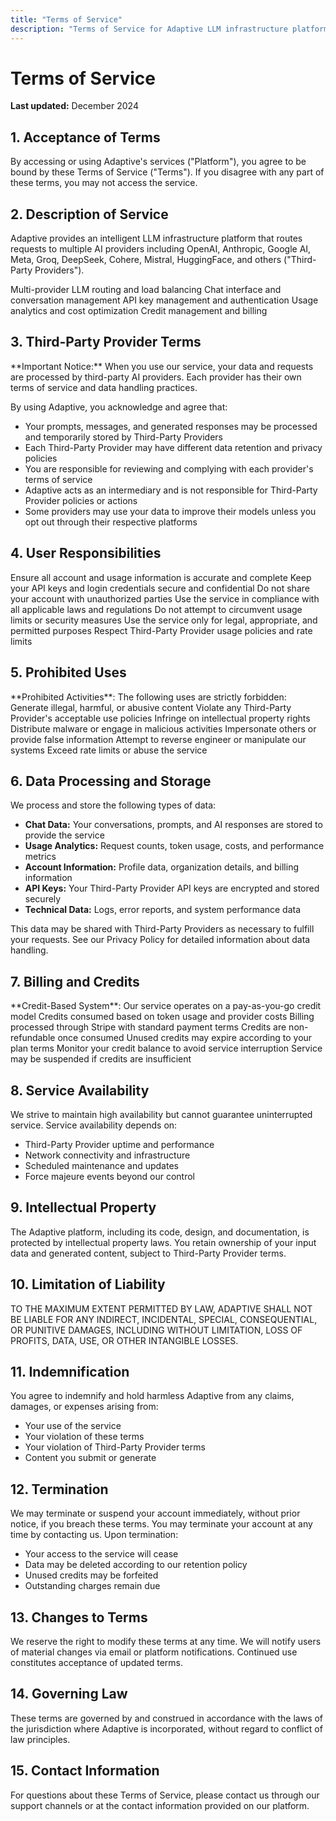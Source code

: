 ```yaml
---
title: "Terms of Service"
description: "Terms of Service for Adaptive LLM infrastructure platform"
---
```


# Terms of Service

**Last updated:** December 2024

## 1. Acceptance of Terms

By accessing or using Adaptive's services ("Platform"), you agree to be bound by these Terms of Service ("Terms"). If you disagree with any part of these terms, you may not access the service.

## 2. Description of Service

Adaptive provides an intelligent LLM infrastructure platform that routes requests to multiple AI providers including OpenAI, Anthropic, Google AI, Meta, Groq, DeepSeek, Cohere, Mistral, HuggingFace, and others ("Third-Party Providers").

<CardGroup cols={2}>
  <Card title="Core Services" icon="server">
    Multi-provider LLM routing and load balancing
  </Card>
  <Card title="Chat Interface" icon="comments">
    Chat interface and conversation management
  </Card>
  <Card title="Security" icon="key">
    API key management and authentication
  </Card>
  <Card title="Analytics" icon="chart-bar">
    Usage analytics and cost optimization
  </Card>
  <Card title="Billing" icon="credit-card">
    Credit management and billing
  </Card>
</CardGroup>

## 3. Third-Party Provider Terms

<Warning>
**Important Notice:** When you use our service, your data and requests are processed by third-party AI providers. Each provider has their own terms of service and data handling practices.
</Warning>

By using Adaptive, you acknowledge and agree that:

- Your prompts, messages, and generated responses may be processed and temporarily stored by Third-Party Providers
- Each Third-Party Provider may have different data retention and privacy policies
- You are responsible for reviewing and complying with each provider's terms of service
- Adaptive acts as an intermediary and is not responsible for Third-Party Provider policies or actions
- Some providers may use your data to improve their models unless you opt out through their respective platforms

## 4. User Responsibilities

<Steps>
  <Step title="Provide accurate information">
    Ensure all account and usage information is accurate and complete
  </Step>
  <Step title="Secure your credentials">
    Keep your API keys and login credentials secure and confidential
  </Step>
  <Step title="Authorized use only">
    Do not share your account with unauthorized parties
  </Step>
  <Step title="Comply with laws">
    Use the service in compliance with all applicable laws and regulations
  </Step>
  <Step title="Respect system limits">
    Do not attempt to circumvent usage limits or security measures
  </Step>
  <Step title="Appropriate use">
    Use the service only for legal, appropriate, and permitted purposes
  </Step>
  <Step title="Follow provider policies">
    Respect Third-Party Provider usage policies and rate limits
  </Step>
</Steps>

## 5. Prohibited Uses

<Warning>
**Prohibited Activities**: The following uses are strictly forbidden:
</Warning>

<CardGroup cols={2}>
  <Card title="Illegal Content" icon="ban">
    Generate illegal, harmful, or abusive content
  </Card>
  <Card title="Policy Violations" icon="x-circle">
    Violate any Third-Party Provider's acceptable use policies
  </Card>
  <Card title="IP Infringement" icon="copyright">
    Infringe on intellectual property rights
  </Card>
  <Card title="Malicious Activity" icon="bug">
    Distribute malware or engage in malicious activities
  </Card>
  <Card title="Impersonation" icon="user-x">
    Impersonate others or provide false information
  </Card>
  <Card title="System Manipulation" icon="wrench">
    Attempt to reverse engineer or manipulate our systems
  </Card>
  <Card title="Service Abuse" icon="exclamation-triangle">
    Exceed rate limits or abuse the service
  </Card>
</CardGroup>

## 6. Data Processing and Storage

We process and store the following types of data:

- **Chat Data:** Your conversations, prompts, and AI responses are stored to provide the service
- **Usage Analytics:** Request counts, token usage, costs, and performance metrics
- **Account Information:** Profile data, organization details, and billing information
- **API Keys:** Your Third-Party Provider API keys are encrypted and stored securely
- **Technical Data:** Logs, error reports, and system performance data

This data may be shared with Third-Party Providers as necessary to fulfill your requests. See our Privacy Policy for detailed information about data handling.

## 7. Billing and Credits

<Info>
**Credit-Based System**: Our service operates on a pay-as-you-go credit model
</Info>

<CardGroup cols={2}>
  <Card title="Usage-Based" icon="calculator">
    Credits consumed based on token usage and provider costs
  </Card>
  <Card title="Secure Payments" icon="shield">
    Billing processed through Stripe with standard payment terms
  </Card>
  <Card title="Non-Refundable" icon="coins">
    Credits are non-refundable once consumed
  </Card>
  <Card title="Expiration" icon="clock">
    Unused credits may expire according to your plan terms
  </Card>
  <Card title="Your Responsibility" icon="eye">
    Monitor your credit balance to avoid service interruption
  </Card>
  <Card title="Service Continuity" icon="pause">
    Service may be suspended if credits are insufficient
  </Card>
</CardGroup>

## 8. Service Availability

We strive to maintain high availability but cannot guarantee uninterrupted service. Service availability depends on:

- Third-Party Provider uptime and performance
- Network connectivity and infrastructure
- Scheduled maintenance and updates
- Force majeure events beyond our control

## 9. Intellectual Property

The Adaptive platform, including its code, design, and documentation, is protected by intellectual property laws. You retain ownership of your input data and generated content, subject to Third-Party Provider terms.

## 10. Limitation of Liability

<Warning>
TO THE MAXIMUM EXTENT PERMITTED BY LAW, ADAPTIVE SHALL NOT BE LIABLE FOR ANY INDIRECT, INCIDENTAL, SPECIAL, CONSEQUENTIAL, OR PUNITIVE DAMAGES, INCLUDING WITHOUT LIMITATION, LOSS OF PROFITS, DATA, USE, OR OTHER INTANGIBLE LOSSES.
</Warning>

## 11. Indemnification

You agree to indemnify and hold harmless Adaptive from any claims, damages, or expenses arising from:

- Your use of the service
- Your violation of these terms
- Your violation of Third-Party Provider terms
- Content you submit or generate

## 12. Termination

We may terminate or suspend your account immediately, without prior notice, if you breach these terms. You may terminate your account at any time by contacting us. Upon termination:

- Your access to the service will cease
- Data may be deleted according to our retention policy
- Unused credits may be forfeited
- Outstanding charges remain due

## 13. Changes to Terms

We reserve the right to modify these terms at any time. We will notify users of material changes via email or platform notifications. Continued use constitutes acceptance of updated terms.

## 14. Governing Law

These terms are governed by and construed in accordance with the laws of the jurisdiction where Adaptive is incorporated, without regard to conflict of law principles.

## 15. Contact Information

For questions about these Terms of Service, please contact us through our support channels or at the contact information provided on our platform.
